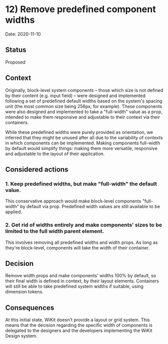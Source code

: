 
<Meta title="Documentation/Decisions and ADRs/ADRs/0012) Remove predefined widths" />

# 12) Remove predefined component widths

Date: 2020-11-10

## Status

Proposed

## Context

Originally, block-level system components – those which size is not defined by their content (e.g. input field) – were designed and implemented following a set of predefined default widths based on the system's spacing unit (the most common size being 256px, for example). 
These components were also designed and implemented to take a "full-width" value as a prop, intended to make them responsive and adjustable to their context via their containers.

While these predefined widths were purely provided as orientation, we inferred that they might be unused after all due to the variability of contexts in which components can be implemented. 
Making components full-width by default would simplify things: making them more versatile, responsive and adjustable to the layout of their application. 

## Considered actions

### 1. Keep predefined widths, but make "full-width" the default value.

This conservative approach would make block-level components "full-width" by default via prop. Predefined width values are still available to be applied.

### 2. Get rid of widths entirely and make components' sizes to be limited to the full width parent element.

This involves removing all predefined widths and width props. As long as they're block-level, components will take the width of their container.

## Decision

Remove width props and make components' widths 100% by default, so their final width is defined in context, by their layout elements. 
Containers will still be able to take predefined system widths if suitable, using dimension tokens.

## Consequences

At this initial state, WiKit doesn't provide a layout or grid system. This means that the decision regarding the specific width of components is delegated to the designers and the developers implementing the WiKit Design system.
